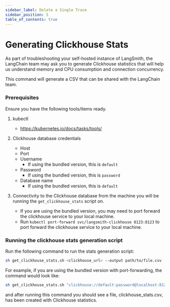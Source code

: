 ```yaml
---
sidebar_label: Delete a Single Trace
sidebar_position: 5
table_of_contents: true
---
```


# Generating Clickhouse Stats

As part of troubleshooting your self-hosted instance of LangSmith, the LangChain team may ask you to generate Clickhouse statistics that will help us understand memory and CPU consumption and connection concurrency.

This command will generate a CSV that can be shared with the LangChain team.

### Prerequisites

Ensure you have the following tools/items ready.

1. kubectl

   - https://kubernetes.io/docs/tasks/tools/

2. Clickhouse database credentials

   - Host
   - Port
   - Username
     - If using the bundled version, this is `default`
   - Password
     - If using the bundled version, this is `password`
   - Database name
     - If using the bundled version, this is `default`

3. Connectivity to the Clickhouse database from the machine you will be running the `get_clickhouse_stats` script on.

   - If you are using the bundled version, you may need to port forward the clickhouse service to your local machine.
   - Run `kubectl port-forward svc/langsmith-clickhouse 8123:8123` to port forward the clickhouse service to your local machine.

### Running the clickhouse stats generation script

Run the following command to run the stats generation script:

```bash
sh get_clickhouse_stats.sh <clickhouse_url> --output path/to/file.csv
```

For example, if you are using the bundled version with port-forwarding, the command would look like:

```bash
sh get_clickhouse_stats.sh "clickhouse://default:password@localhost:8123/default" --output clickhouse_stats.csv
```

and after running this command you should see a file, clickhouse_stats.csv, has been created with Clickhouse statistics.
